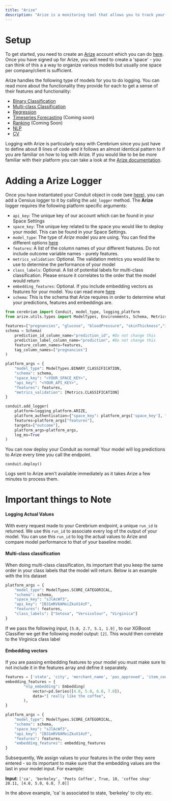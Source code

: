 ```yaml
---
title: "Arize"
description: "Arize is a monitoring tool that allows you to track your model performance in production environments."
---
```


# Setup
To get started, you need to create an [Arize](https://www.arize.com) account which you can do [here](https://app.arize.com/auth/join). 
Once you have signed up for Arize, you will need to create a 'space' - you can think of this a a way to organize various models but usually one space per company/client is sufficient. 

Arize handles the following type of models for you to do logging. You can read more about the functionality they provide for each to get a sense of their features and functionality:
- [Binary Classification](https://docs.arize.com/arize/model-types/binary-classification)
- [Multi-class Classification](https://docs.arize.com/arize/model-types/multiclass-classification)
- [Regression](https://docs.arize.com/arize/model-types/regression)
- [Timeseries Forecasting](https://docs.arize.com/arize/model-types/timeseries-forecasting) (Coming soon)
- [Ranking](https://docs.arize.com/arize/model-types/ranking) (Coming Soon)
- [NLP](https://docs.arize.com/arize/model-types/natural-language-processing-nlp)
- [CV](https://docs.arize.com/arize/model-types/computer-vision-cv)

Logging with Arize is particularly easy with Cerebrium since you just have to define about 8 lines of code and it follows an almost identical pattern to if you are familiar on how to log with Arize.
If you would like to be be more familiar with their platform you can take a look at the [Arize documentation](https://arize.com/docs/).

# Adding a Arize Logger
Once you have instantiated your Conduit object in code (see [here](/cerebrium/test-and-deploy)), you can add a Censius logger to it by calling the `add_logger` method.
The <b>Arize</b> logger requires the following platform specific arguments:
- `api_key`: The unique key of our account which can be found in your Space Settings
- `space_key`: The unique key related to the space you would like to deploy your model. This can be found in your Space Settings.
- `model_type`: The type of <i>Arize</i> model you are using. You can find the different options [here](https://docs.arize.com/arize/model-types)
- `features`: A list of the column names of your different features. Do not include outcome variable names - purely features.
- `metrics_validation`: Optional. The validation metrics you would like to use to determine the performance of your model
- `class_labels`: Optional. A list of potential labels for multi-class classification. Please ensure it correlates to the order that the model would return
- `embedding_features`: Optional. If you include embedding vectors as features for your model. You can read more [here](https://docs.arize.com/arize/embeddings/7.-troubleshoot-embedding-data)
- `schema`: This is the schema that Arize requires in order to determine what your predictions, features and embeddings are.  

```python
from cerebrium import Conduit, model_type, logging_platform
from arize.utils.types import ModelTypes, Environments, Schema, Metrics

features=["pregnancies", "glucose", "bloodPressure", "skinThickness","insulin", "bmi", "diabetesPedigree", "age"]
schema = Schema(
    prediction_id_column_name="prediction_id", #Do not change this
    prediction_label_column_name="prediction", #Do not change this
    feature_column_names=features,
    tag_column_names=["pregnancies"]
)

platform_args = {
    "model_type": ModelTypes.BINARY_CLASSIFICATION,
    "schema": schema,
    "space_key": "<YOUR_SPACE_KEY>",
    "api_key": "<YOUR_API_KEY>",
    "features": features,
    "metrics_validation": [Metrics.CLASSIFICATION]
}

conduit.add_logger(
    platform=logging_platform.ARIZE, 
    platform_authentication={"space_key": platform_args['space_key'], "api_key": platform_args['api_key']},
    features=platform_args["features"],
    targets=["outcome"],
    platform_args=platform_args,
    log_ms=True
)
```

You can now deploy your Conduit as normal! Your model will log predictions to Arize every time you call the endpoint.
```
conduit.deploy()
```

<Note>
Logs sent to Arize aren't available immediately as it takes Arize a few minutes to process them.
</Note>

# Important things to Note

#### Logging Actual Values

With every request made to your Cerebrium endpoint, a unique ```run_id``` is returned. We use this ```run_id``` to associate every log of the output of your model. You can use this ```run_id``` to log the actual values to Arize and compare model performance to that of your baseline model.

#### Multi-class classification

When doing multi-class classification, its important that you keep the same order in your class labels that the model will return. Below is an example with the Iris dataset

```python
platform_args = {
    "model_type": ModelTypes.SCORE_CATEGORICAL,
    "schema": schema,
    "space_key": "sJlAcWf3",
    "api_key": "IB31mRV6AMeiZkuV14zF",
    "features": features,
    "class_labels": ["Setosa", "Versicolour", "Virginica"]
}
```

If we pass the following input, ```[5.8, 2.7, 5.1, 1.9]``` , to our XGBoost Classifier we get the following model output: ```[2]```. This would then correlate to the Virginica class label


#### Embedding vectors

If you are passing embedding features to your model you must make sure to not include it in the features array and define it separately. 

```python
features = ['state', 'city', 'merchant_name', 'pos_approved', 'item_count', 'merchant_type', 'charge_amount': 20.11]
embedding_features = {
        "nlp_embedding": Embedding(
            vector=pd.Series([4.0, 5.0, 6.0, 7.0]),
            data="I really like the coffee",
        ),
}

platform_args = {
    "model_type": ModelTypes.SCORE_CATEGORICAL,
    "schema": schema,
    "space_key": "sJlAcWf3",
    "api_key": "IB31mRV6AMeiZkuV14zF",
    "features": features,
    "embedding_features": embedding_features
}

```

Subsequently, We assign values to your features in the order they were entered - so its important to make sure that the embedding values are the last in your model input. For example:

**Input**: ```['ca', 'berkeley', 'Peets Coffee', True, 10, 'coffee shop' 20.11, [4.0, 5.0, 6.0, 7.0]]```

In the above example, 'ca' is associated to state, 'berkeley' to city etc.